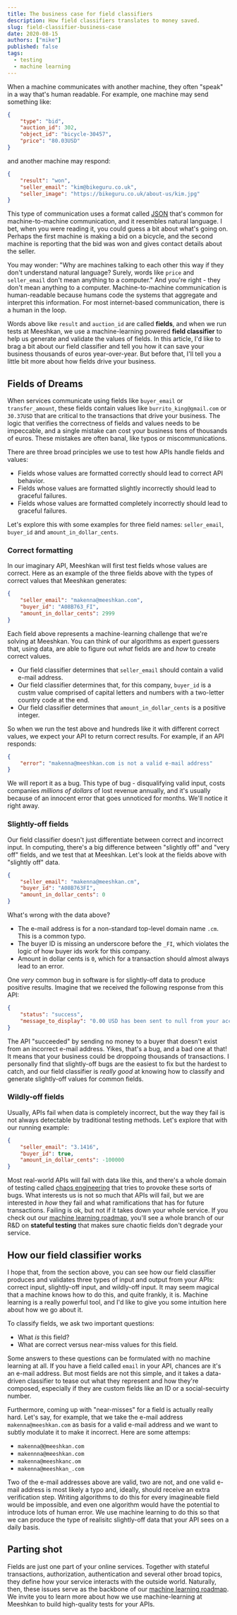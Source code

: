 ```yaml
---
title: The business case for field classifiers
description: How field classifiers translates to money saved.
slug: field-classifier-business-case
date: 2020-08-15
authors: ["mike"]
published: false
tags:
  - testing
  - machine learning
---
```


When a machine communicates with another machine, they often "speak" in a way that's human readable. For example, one machine may send something like:

```json
{
	"type": "bid",
	"auction_id": 302,
	"object_id": "bicycle-30457",
	"price": "80.03USD"
}
```

and another machine may respond:

```json
{
	"result": "won",
	"seller_email": "kim@bikeguru.co.uk",
	"seller_image": "https://bikeguru.co.uk/about-us/kim.jpg"
}
```

This type of communication uses a format called [JSON](https://en.wikipedia.org/wiki/JSON) that's common for machine-to-machine communication, and it resembles natural language. I bet, when you were reading it, you could guess a bit about what's going on. Perhaps the first machine is making a bid on a bicycle, and the second machine is reporting that the bid was won and gives contact details about the seller.

You may wonder: "Why are machines talking to each other this way if they don't understand natural language? Surely, words like `price` and `seller_email` don't mean anything to a computer." And you're right - they don't mean anything to a computer. Machine-to-machine communication is human-readable because humans code the systems that aggregate and interpret this information. For most internet-based communication, there is a human in the loop.

Words above like `result` and `auction_id` are called **fields**, and when we run tests at Meeshkan, we use a machine-learning powered **field classifier** to help us generate and validate the values of fields. In this article, I'd like to brag a bit about our field classifier and tell you how it can save your business thousands of euros year-over-year. But before that, I'll tell you a little bit more about how fields drive your business.

## Fields of Dreams

When services communicate using fields like `buyer_email` or `transfer_amount`, these fields contain values like `burrito_king@gmail.com` or `30.37USD` that are critical to the transactions that drive your business. The logic that verifies the correctness of fields and values needs to be impeccable, and a single mistake can cost your business tens of thousands of euros. These mistakes are often banal, like typos or miscommunications.

There are three broad principles we use to test how APIs handle fields and values:

- Fields whose values are formatted correctly should lead to correct API behavior.
- Fields whose values are formatted slightly incorrectly should lead to graceful failures.
- Fields whose values are formatted completely incorrectly should lead to graceful failures.

Let's explore this with some examples for three field names: `seller_email`, `buyer_id` and `amount_in_dollar_cents`.

### Correct formatting

In our imaginary API, Meeshkan will first test fields whose values are correct. Here as an example of the three fields above with the types of correct values that Meeshkan generates:

```json
{
	"seller_email": "makenna@meeshkan.com",
	"buyer_id": "A08B763_FI",
	"amount_in_dollar_cents": 2999
}
```

Each field above represents a machine-learning challenge that we're solving at Meeshkan. You can think of our algorithms as expert guessers that, using data, are able to figure out _what_ fields are and _how_ to create correct values.

- Our field classifier determines that `seller_email` should contain a valid e-mail address.
- Our field classifier determines that, for this company, `buyer_id` is a custm value comprised of capital letters and numbers with a two-letter country code at the end.
- Our field classifier determines that `amount_in_dollar_cents` is a positive integer.

So when we run the test above and hundreds like it with different correct values, we expect your API to return correct results. For example, if an API responds:

```json
{
	"error": "makenna@meeshkan.com is not a valid e-mail address"
}
```

We will report it as a bug. This type of bug - disqualifying valid input, costs companies _millions of dollars_ of lost revenue annually, and it's usually because of an innocent error that goes unnoticed for months. We'll notice it right away.

### Slightly-off fields

Our field classifier doesn't just differentiate between correct and incorrect input. In computing, there's a big difference between "slightly off" and "very off" fields, and we test that at Meeshkan. Let's look at the fields above with "slightly off" data.

```json
{
	"seller_email": "makenna@meeshkan.cm",
	"buyer_id": "A08B763FI",
	"amount_in_dollar_cents": 0
}
```

What's wrong with the data above?

- The e-mail address is for a non-standard top-level domain name `.cm`. This is a common typo.
- The buyer ID is missing an underscore before the `_FI`, which violates the logic of how buyer ids work for this company.
- Amount in dollar cents is `0`, which for a transaction should almost always lead to an error.

One _very_ common bug in software is for slightly-off data to produce positive results. Imagine that we received the following response from this API:

```json
{
	"status": "success",
	"message_to_display": "0.00 USD has been sent to null from your account makenna@meeshkan.cm"
}
```

The API "succeeded" by sending no money to a buyer that doesn't exist from an incorrect e-mail address. Yikes, that's a bug, and a bad one at that! It means that your business could be droppoing thousands of transactions. I personally find that slightly-off bugs are the easiest to fix but the hardest to catch, and our field classifier is _really good_ at knowing how to classify and generate slightly-off values for common fields.

### Wildly-off fields

Usually, APIs fail when data is completely incorrect, but the way they fail is not always detectable by traditional testing methods. Let's explore that with our running example:

```json
{
	"seller_email": "3.1416",
	"buyer_id": true,
	"amount_in_dollar_cents": -100000
}
```

Most real-world APIs will fail with data like this, and there's a whole domain of testing called [chaos engineering](https://en.wikipedia.org/wiki/Chaos_engineering) that tries to provoke these sorts of bugs. What interests us is not so much that APIs will fail, but we are interested in _how_ they fail and what ramifications that has for future transactions. Failing is ok, but not if it takes down your whole service. If you check out our [machine learning roadmap](/ml), you'll see a whole branch of our R&D on **stateful testing** that makes sure chaotic fields don't degrade your service.

## How our field classifier works

I hope that, from the section above, you can see how our field classifier produces and validates three types of input and output from your APIs: correct input, slightly-off input, and wildly-off input. It may seem magical that a machine knows how to do this, and quite frankly, it is. Machine learning is a really powerful tool, and I'd like to give you some intuition here about how we go about it.

To classify fields, we ask two important questions:

- What _is_ this field?
- What are correct versus near-miss values for this field.

Some answers to these questions can be formulated with no machine learning at all. If you have a field called `email` in your API, chances are it's an e-mail address. But most fields are not this simple, and it takes a data-driven classifier to tease out what they represent and how they're composed, especially if they are custom fields like an ID or a social-secuirty number.

Furthermore, coming up with "near-misses" for a field is actually really hard. Let's say, for example, that we take the e-mail address `makenna@meeshkan.com` as basis for a valid e-mail address and we want to subtly modulate it to make it incorrect. Here are some attemps:

- `makenna@@meeshkan.com`
- `makennna@meeshkan.com`
- `makenna@meeshkanc.om`
- `makenna@meeshkan_.com`

Two of the e-mail addresses above are valid, two are not, and one valid e-mail address is most likely a typo and, ideally, should receive an extra verification step. Writing algorithms to do this for every imagineable field would be impossible, and even one algorithm would have the potential to introduce lots of human error. We use machine learning to do this so that we can produce the type of realisitc slightly-off data that your API sees on a daily basis.

## Parting shot

Fields are just one part of your online services. Together with stateful transactions, authorization, authentication and several other broad topics, they define how your service interacts with the outside world. Naturally, then, these issues serve as the backbone of our [machine learning roadmap](/ml). We invite you to learn more about how we use machine-learning at Meeshkan to build high-quality tests for your APIs.
